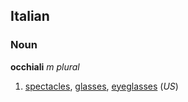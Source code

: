 ==Italian==
===Noun===
'''occhiali''' ''m plural''

#[[spectacles]], [[glasses]], [[eyeglasses]] (''US'')